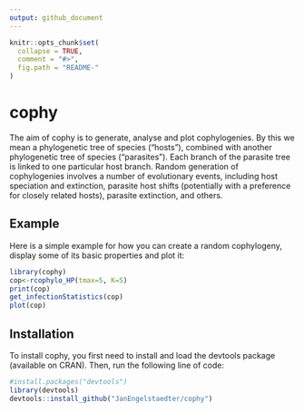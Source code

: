 ```yaml
---
output: github_document
---
```


<!-- README.md is generated from README.Rmd. Please edit that file -->

```r
knitr::opts_chunk$set(
  collapse = TRUE,
  comment = "#>",
  fig.path = "README-"
)
```

# cophy

The aim of cophy is to generate, analyse and plot cophylogenies. 
By this we mean a phylogenetic tree of species ("hosts"), combined with another phylogenetic tree of species ("parasites"). Each branch of the parasite tree is linked to one particular host branch. Random generation of cophylogenies involves a number of evolutionary events, including host speciation and extinction, parasite host shifts (potentially with a preference for closely related hosts), parasite extinction, and others.

## Example

Here is a simple example for how you can create a random cophylogeny, display some of its basic properties and plot it:

```r
library(cophy)
cop<-rcophylo_HP(tmax=5, K=5)
print(cop)
get_infectionStatistics(cop)
plot(cop)
```

## Installation

To install cophy, you first need to install and load the devtools package (available on CRAN). 
Then, run the following line of code:

```r
#install.packages("devtools")
library(devtools)
devtools::install_github("JanEngelstaedter/cophy")
```
